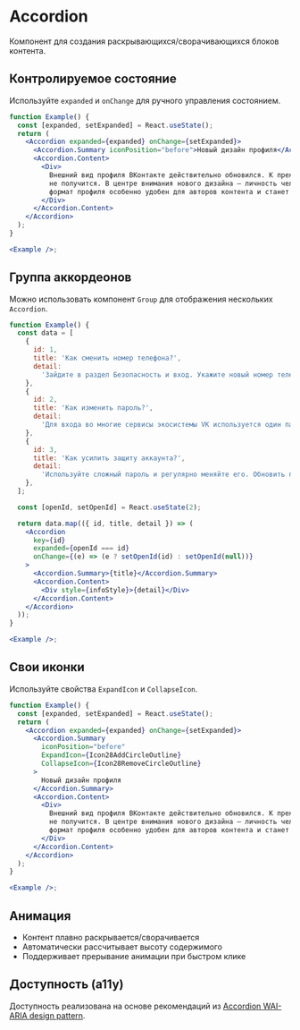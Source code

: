 <Overview>

# Accordion

Компонент для создания раскрывающихся/сворачивающихся блоков контента.

</Overview>

## Контролируемое состояние

Используйте `expanded` и `onChange` для ручного управления состоянием.

```jsx
function Example() {
  const [expanded, setExpanded] = React.useState();
  return (
    <Accordion expanded={expanded} onChange={setExpanded}>
      <Accordion.Summary iconPosition="before">Новый дизайн профиля</Accordion.Summary>
      <Accordion.Content>
        <Div>
          Внешний вид профиля ВКонтакте действительно обновился. К прежнему варианту вернуться уже
          не получится. В центре внимания нового дизайна — личность человека и его увлечения. Новый
          формат профиля особенно удобен для авторов контента и станет для них цифровой визиткой.
        </Div>
      </Accordion.Content>
    </Accordion>
  );
}

<Example />;
```

## Группа аккордеонов

Можно использовать компонент `Group` для отображения нескольких `Accordion`.

```jsx
function Example() {
  const data = [
    {
      id: 1,
      title: 'Как сменить номер телефона?',
      detail:
        'Зайдите в раздел Безопасность и вход. Укажите новый номер телефона и подтвердите его.',
    },
    {
      id: 2,
      title: 'Как изменить пароль?',
      detail:
        'Для входа во многие сервисы экосистемы VK используется один пароль. Если вы беспокоитесь по поводу безопасности, этот пароль можно изменить.',
    },
    {
      id: 3,
      title: 'Как усилить защиту аккаунта?',
      detail:
        'Используйте сложный пароль и регулярно меняйте его. Обновить пароль можно в разделе Пароль.',
    },
  ];

  const [openId, setOpenId] = React.useState(2);

  return data.map(({ id, title, detail }) => (
    <Accordion
      key={id}
      expanded={openId === id}
      onChange={(e) => (e ? setOpenId(id) : setOpenId(null))}
    >
      <Accordion.Summary>{title}</Accordion.Summary>
      <Accordion.Content>
        <Div style={infoStyle}>{detail}</Div>
      </Accordion.Content>
    </Accordion>
  ));
}

<Example />;
```

## Свои иконки

Используйте свойства `ExpandIcon` и `CollapseIcon`.

```jsx
function Example() {
  const [expanded, setExpanded] = React.useState();
  return (
    <Accordion expanded={expanded} onChange={setExpanded}>
      <Accordion.Summary
        iconPosition="before"
        ExpandIcon={Icon28AddCircleOutline}
        CollapseIcon={Icon28RemoveCircleOutline}
      >
        Новый дизайн профиля
      </Accordion.Summary>
      <Accordion.Content>
        <Div>
          Внешний вид профиля ВКонтакте действительно обновился. К прежнему варианту вернуться уже
          не получится. В центре внимания нового дизайна — личность человека и его увлечения. Новый
          формат профиля особенно удобен для авторов контента и станет для них цифровой визиткой.
        </Div>
      </Accordion.Content>
    </Accordion>
  );
}

<Example />;
```

## Анимация

- Контент плавно раскрывается/сворачивается
- Автоматически рассчитывает высоту содержимого
- Поддерживает прерывание анимации при быстром клике

## Доступность (a11y)

Доступность реализована на основе рекомендаций из [Accordion WAI-ARIA design pattern](https://www.w3.org/WAI/ARIA/apg/patterns/accordion/).
